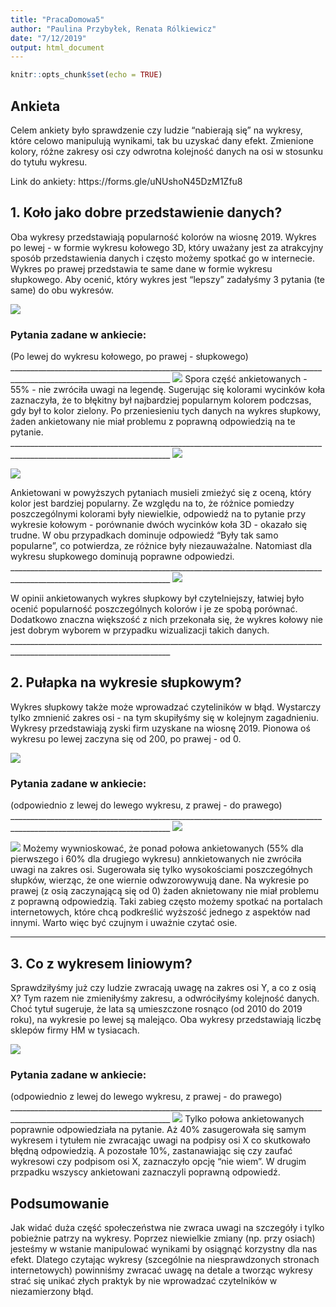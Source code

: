 ```yaml
---
title: "PracaDomowa5"
author: "Paulina Przybyłek, Renata Rólkiewicz"
date: "7/12/2019"
output: html_document
---
```


```r
knitr::opts_chunk$set(echo = TRUE)
```

## Ankieta
Celem ankiety było sprawdzenie czy ludzie "nabierają się" na wykresy, które celowo manipulują wynikami, tak bu uzyskać dany efekt. Zmienione kolory, różne zakresy osi czy odwrotna kolejność danych na osi w stosunku do tytułu wykresu. 

Link do ankiety: https://forms.gle/uNUshoN45DzM1Zfu8

## 1. Koło jako dobre przedstawienie danych?
Oba wykresy przedstawiają popularność kolorów na wiosnę 2019. Wykres po lewej - w formie wykresu kołowego 3D, który uważany jest za atrakcyjny sposób przedstawienia danych i często możemy spotkać go w internecie. Wykres po prawej przedstawia te same dane  w formie wykresu słupkowego. Aby ocenić, który wykres jest "lepszy" zadałyśmy 3 pytania (te same) do obu wykresów.

![](C:/Users/acer/Desktop/PracaDomowa5/temat1.png)

### Pytania zadane w ankiecie:
(Po lewej do wykresu kołowego, po prawej - słupkowego)
______________________________________________________________________________________________________________________
![](C:/Users/acer/Desktop/PracaDomowa5/1.1.png)
Spora część ankietowanych - 55% - nie zwróciła uwagi na legendę. Sugerując się kolorami wycinków koła zaznaczyła, że to błękitny był najbardziej popularnym kolorem podczsas, gdy był to kolor zielony. Po przeniesieniu tych danych na wykres słupkowy, żaden ankietowany nie miał problemu z poprawną odpowiedzią na te pytanie.
______________________________________________________________________________________________________________________
![](C:/Users/acer/Desktop/PracaDomowa5/1.2.png)

![](C:/Users/acer/Desktop/PracaDomowa5/1.3.png)

Ankietowani w powyższych pytaniach musieli zmieżyć się z oceną, który kolor jest bardziej popularny. Ze względu na to, że różnice pomiedzy poszczególnymi kolorami były niewielkie, odpowiedź na to pytanie przy wykresie kołowym - porównanie dwóch wycinków koła 3D - okazało się trudne. W obu przypadkach dominuje odpowiedź "Były tak samo popularne", co potwierdza, ze różnice były niezauważalne. Natomiast dla wykresu słupkowego dominują poprawne odpowiedzi. 
______________________________________________________________________________________________________________________
![](C:/Users/acer/Desktop/PracaDomowa5/1.4.png)

W opinii ankietowanych wykres słupkowy był czytelniejszy, łatwiej było ocenić popularność poszczególnych kolorów i je ze spobą porównać. Dodatkowo znaczna większość z nich przekonała się, że wykres kołowy nie jest dobrym wyborem w przypadku wizualizacji takich danych.
______________________________________________________________________________________________________________________

## 2. Pułapka na wykresie słupkowym?
Wykres słupkowy także może wprowadzać czyteliników w błąd. Wystarczy tylko zmnienić zakres osi - na tym skupiłyśmy się w kolejnym zagadnieniu. Wykresy przedstawiają zyski firm uzyskane na wiosnę 2019. Pionowa oś wykresu po lewej zaczyna się od 200, po prawej - od 0.

![](C:/Users/acer/Desktop/PracaDomowa5/temat2.png)

### Pytania zadane w ankiecie:
(odpowiednio z lewej do lewego wykresu, z prawej - do prawego)
______________________________________________________________________________________________________________________
![](C:/Users/acer/Desktop/PracaDomowa5/2.1.png)

![](C:/Users/acer/Desktop/PracaDomowa5/2.2.png)
Możemy wywnioskować, że ponad połowa ankietowanych (55% dla pierwszego i 60% dla drugiego wykresu) annkietowanych nie zwróciła uwagi na zakres osi. Sugerowała się tylko wysokościami poszczegółnych słupków, wierząc, że one wiernie odwzorowywują dane. Na wykresie po prawej (z osią zaczynającą się od 0) żaden aknietowany nie miał problemu z poprawną odpowiedzią. Taki zabieg często możemy spotkać na portalach internetowych, które chcą podkreślić wyższość jednego z aspektów nad innymi. Warto więc być czujnym i uważnie czytać osie.

_______________________________________________________________________________________________________________________


## 3. Co z wykresem liniowym?
Sprawdziłyśmy już czy ludzie zwracają uwagę na zakres osi Y, a co z osią X? Tym razem nie zmieniłyśmy zakresu, a odwróciłyśmy kolejność danych. Choć tytuł sugeruje, że lata są umieszczone rosnąco (od 2010 do 2019 roku), na wykresie po lewej są malejąco. Oba wykresy przedstawiają liczbę sklepów firmy HM w tysiacach.

![](C:/Users/acer/Desktop/PracaDomowa5/temat3.png)

### Pytania zadane w ankiecie:
(odpowiednio z lewej do lewego wykresu, z prawej - do prawego)
______________________________________________________________________________________________________________________
![](C:/Users/acer/Desktop/PracaDomowa5/3.1.png)
Tylko połowa ankietowanych poprawnie odpowiedziała na pytanie. Aż 40% zasugerowała się samym wykresem i tytułem nie zwracając uwagi na podpisy osi X co skutkowało błędną odpowiedzią. A pozostałe 10%, zastanawiając się czy zaufać wykresowi czy podpisom osi X, zaznaczyło opcję "nie wiem". W drugim przpadku wszyscy ankietowani zaznaczyli poprawną odpowiedź. 

## Podsumowanie
Jak widać duża część społeczeństwa nie zwraca uwagi na szczegóły i tylko pobieżnie patrzy na wykresy. Poprzez niewielkie zmiany (np. przy osiach) jesteśmy w wstanie manipulować wynikami by osiągnąć korzystny dla nas efekt. Dlatego czytając wykresy (szcególnie na niesprawdzonych stronach internetowych) powinniśmy zwracać uwagę na detale a tworząc wykresy strać się unikać złych praktyk by nie wprowadzać czytelników w niezamierzony błąd.